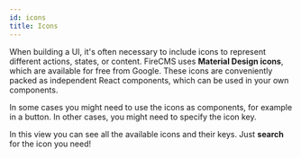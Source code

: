```yaml
---
id: icons
title: Icons
---
```


When building a UI, it's often necessary to include icons to represent different actions, states, or content.
FireCMS uses **Material Design icons**, which are available for free from Google. These icons are conveniently
packed as independent React components, which can be used in your own components.

In some cases you might need to use the icons as components, for example in a button. In other cases, you might
need to specify the icon key.

In this view you can see all the available icons and their keys. Just **search** for the icon you need!





<DocsIconsView/>
